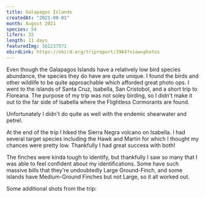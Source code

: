 ```yaml
---
title: Galapagos Islands
createdAt: "2021-08-01"
month: August 2021
species: 54
lifers: 32
length: 11 days
featuredImg: 361237571
ebirdLink: https://ebird.org/tripreport/3964?view=photos
---
```


Even though the Galapagos Islands have a relatively low bird species abundance, the species they do have are quite unique. I found the birds and other wildlife to be quite approachable which afforded great photo ops. I went to the islands of Santa Cruz, Isabella, San Cristobol, and a short trip to Floreana. The purpose of my trip was not soley birding, so I didn't make it out to the far side of Isabella where the Flightless Cormorants are found.

<EbirdImage id="ML363177591" lifer />
<EbirdImage
  id="ML361218541"
  text="I had the best success with Waved Albatross on the boats between the islands."
  lifer
/>

<EbirdImage id="ML361213521" lifer />
<EbirdImage id="ML363706101" />
<EbirdImage id="ML363176681" />

Unfortunately I didn't do quite as well with the endemic shearwater and petrel.

<EbirdImage id="ML363187181" lifer />
<EbirdImage id="ML363170611" lifer />

<EbirdImage id="ML363709881" lifer />
<EbirdImage
  id="ML361252091"
  text="I thought I would have a difficult time with these, but after searching for and finding this one I incidentally saw several more"
  lifer
/>
<EbirdImage
  id="ML360633991"
  text="This was possibly the biggest highlight of the trip. They're extremely secretive and very few people have photos of them at all. I was fortunate enough to get amazing views after putting in quite a bit of effort researching and searching in the field."
  lifer
/>
<EbirdImage id="ML361233831" />
<EbirdImage
  id="ML361209501"
  text={`Evidently at one point they moved all the Floreana Mockingbirds onto one or two offshore "rocks". Our boat circled one of them and I was eventually able to spot one on a cactus. There's only about 750 left in the wild, 70 of which were evidently on the rock we visited (Champion).`}
  lifer
/>
<EbirdImage id="ML361214191" lifer />
<EbirdImage
  id="ML363169581"
  text="This was a pleasant surprise. I randomly came across it while out cycling the highlands of Santa Cruz in search of a Brujo Flycatcher. I only ever saw a Brujo briefly from a bus."
/>
<EbirdImage id="ML363206601" lifer />

At the end of the trip I hiked the Sierra Negra volcano on Isabella. I had several target species including the Hawk and Martin for which I thought my chances were pretty low. Thankfully I had great success with both!

<EbirdImage id="ML363171871" lifer />
<EbirdImage id="ML363174191" lifer />

The finches were kinda tough to identify, but thankfully I saw so many that I was able to feel confident about my identifications. Some have such massive bills that they're undoubtedly Large Ground-Finch, and some islands have Medium-Ground Finches but not Large, so it all worked out.

<EbirdImage id="ML361238771" lifer />
<EbirdImage id="ML361237541" text="Such a cool name!" lifer />
<EbirdImage id="ML361237571" lifer />
<EbirdImage id="ML361243921" lifer />
<EbirdImage id="ML363207781" lifer />

Some additional shots from the trip:

<EbirdImage id="ML363178361" />
<EbirdImage id="ML363178411" />
<EbirdImage id="ML363710841" />
